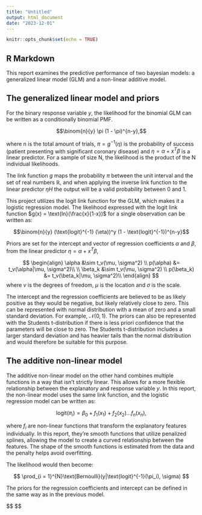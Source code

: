 ```yaml
---
title: "Untitled"
output: html_document
date: "2023-12-01"
---
```


```r
knitr::opts_chunk$set(echo = TRUE)
```

## R Markdown

This report examines the predictive performance of two bayesian models: a generalized linear model (GLM) and a non-linear additive model.

## The generalized linear model and priors

For the binary response variable $y$, the likelihood for the binomial GLM can be written as a conditionally binomial PMF.

$$\binom{n}{y} \pi (1 - \pi)^{n-y},$$

where n is the total amount of trials, $\pi = g^{-1}(\eta)$ is the probability of success (patient presenting with significant coronary disease) and $\eta = \alpha + x^{T} \beta$ is a linear predictor. For a sample of size N, the likelihood is the product of the N individual likelihoods.

The link function $g$ maps the probability $\pi$ between the unit interval and the set of real numbers $\mathbb{R}$, and when applying the inverse link function to the linear predictor $\eta H$ the output will be a valid probability between 0 and 1.

This project utilizes the logit link function for the GLM, which makes it a logistic regression model. The likelihood expressed with the logit link function $g(x) = \text{ln}(\frac{x}{1-x})$ for a single observation can be written as:

$$\binom{n}{y} (\text{logit}^{-1} (\eta))^y (1 - \text{logit}^{-1})^{n-y}$$

Priors are set for the intercept and vector of regression coefficients $\alpha$ and $\beta$, from the linear predictor $\eta = \alpha + x^{T} \beta$, 

$$
\begin{align}
\alpha &\sim t_v(\mu, \sigma^2) \\
p(\alpha) &= t_v(\alpha|\mu, \sigma^2)\\
\\
\beta_k &\sim t_v(\mu, \sigma^2) \\
p(\beta_k) &= t_v(\beta_k|\mu, \sigma^2)\\
\end{align}
$$
where $v$ is the degrees of freedom, $\mu$ is the location and $\sigma$ is the scale.

The intercept and the regression coefficients are believed to be as likely positive as they would be negative, but likely relatively close to zero. This can be represented with normal distribution with a mean of zero and a small standard deviation. For example, $\mathcal{N}(0, 1)$. The priors can also be represented with the Students t-distribution if there is less priori confidence that the parameters will be close to zero. The Students t-distribution includes a larger standard deviation and has heavier tails than the normal distribution and would therefore be suitable for this purpose.

## The additive non-linear model

The additive non-linear model on the other hand combines multiple functions in a way that isn't strictly linear. This allows for a more flexible relationship between the explanatory and response variable $y$. In this report, the non-linear model uses the same link function, and the logistic regression model can be written as:

$$\text{logit} (\pi_i) = \beta_0 + f_1(x_1) + f_2(x_2) ... f_n(x_n),$$

where $f_i$ are non-linear functions that transform the explanatory features individually. In this report, they're smooth functions that utilize penalized splines, allowing the model to create a curved relationship between the features. The shape of the smooth functions is estimated from the data and the penalty helps avoid overfitting.

The likelihood would then become:

$$
\prod_{i = 1}^{N}\text{Bernoulli}(y|\text{logit}^{-1}(\pi_i),  \sigma)
$$

The priors for the regression coefficients and intercept can be defined in the same way as in the previous model.

$$
\begin{align}
\beta_0 &\sim t_v(\mu, \sigma^2) \\

\beta_l &\sim t_v(\mu, \sigma^2) \\
\end{align}
$$


